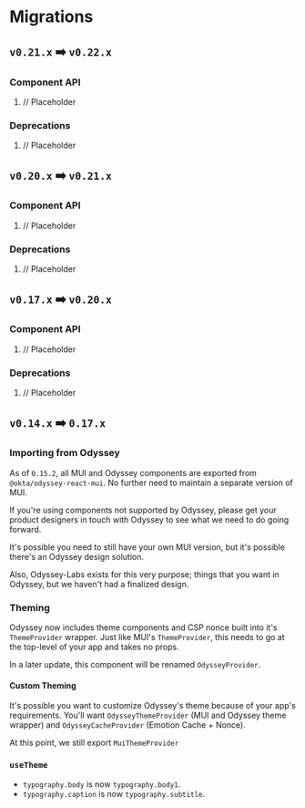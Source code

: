 
<Meta title="Installation/Migrations" />

# Migrations

## `v0.21.x` ➡️ `v0.22.x`

### Component API

1. // Placeholder

### Deprecations

1. // Placeholder

## `v0.20.x` ➡️ `v0.21.x`

### Component API

1. // Placeholder

### Deprecations

1. // Placeholder

## `v0.17.x` ➡️ `v0.20.x`

### Component API

1. // Placeholder

### Deprecations

1. // Placeholder

## `v0.14.x` ➡️ `0.17.x`

### Importing from Odyssey

As of `0.15.2`, all MUI and Odyssey components are exported from `@okta/odyssey-react-mui`. No further need to maintain a separate version of MUI.

If you're using components not supported by Odyssey, please get your product designers in touch with Odyssey to see what we need to do going forward.

It's possible you need to still have your own MUI version, but it's possible there's an Odyssey design solution.

Also, Odyssey-Labs exists for this very purpose; things that you want in Odyssey, but we haven't had a finalized design.

### Theming

Odyssey now includes theme components and CSP nonce built into it's `ThemeProvider` wrapper. Just like MUI's `ThemeProvider`, this needs to go at the top-level of your app and takes no props.

In a later update, this component will be renamed `OdysseyProvider`.

#### Custom Theming

It's possible you want to customize Odyssey's theme because of your app's requirements. You'll want `OdysseyThemeProvider` (MUI and Odyssey theme wrapper) and `OdysseyCacheProvider` (Emotion Cache + Nonce).

At this point, we still export `MuiThemeProvider`

### `useTheme`

- `typography.body` is now `typography.body1`.
- `typography.caption` is now `typography.subtitle`.
